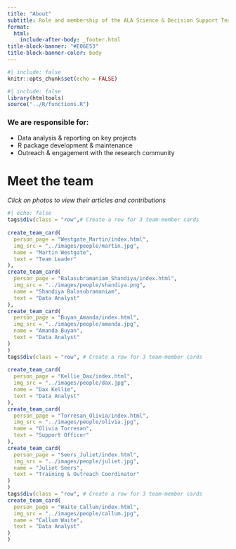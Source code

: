 ```yaml
---
title: "About"
subtitle: Role and membership of the ALA Science & Decision Support Team
format: 
  html: 
    include-after-body: _footer.html
title-block-banner: "#E06E53"
title-block-banner-color: body
---
```


```r
#| include: false
knitr::opts_chunk$set(echo = FALSE)
```

```r
#| include: false
library(htmltools)
source("../R/functions.R")
```


### We are responsible for:  

- Data analysis & reporting on key projects
- R package development & maintenance
- Outreach & engagement with the research community



# Meet the team

*Click on photos to view their articles and contributions*
```r
#| echo: false
tags$div(class = "row",# Create a row for 3 team-member cards
         
create_team_card(
  person_page = "Westgate_Martin/index.html",
  img_src = "../images/people/martin.jpg",
  name = "Martin Westgate",
  text = "Team Leader"
),
create_team_card(
  person_page = "Balasubramaniam_Shandiya/index.html",
  img_src = "../images/people/shandiya.png",
  name = "Shandiya Balasubramaniam",
  text = "Data Analyst"
),
create_team_card(
  person_page = "Buyan_Amanda/index.html",
  img_src = "../images/people/amanda.jpg",
  name = "Amanda Buyan",
  text = "Data Analyst"
)
)
tags$div(class = "row", # Create a row for 3 team-member cards
         
create_team_card(
  person_page = "Kellie_Dax/index.html",
  img_src = "../images/people/dax.jpg",
  name = "Dax Kellie",
  text = "Data Analyst"
),
create_team_card(
  person_page = "Torresan_Olivia/index.html",
  img_src = "../images/people/olivia.jpg",
  name = "Olivia Torresan",
  text = "Support Officer"
),
create_team_card(
  person_page = "Seers_Juliet/index.html",
  img_src = "../images/people/juliet.jpg",
  name = "Juliet Seers",
  text = "Training & Outreach Coordinator"
)
)
tags$div(class = "row", # Create a row for 3 team-member cards
create_team_card(
  person_page = "Waite_Callum/index.html",
  img_src = "../images/people/callum.jpg",
  name = "Callum Waite",
  text = "Data Analyst"
)
)
```

